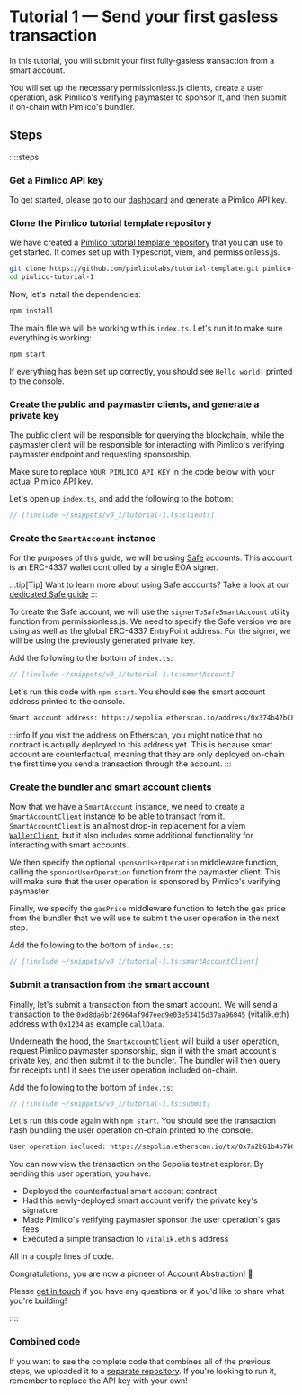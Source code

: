 
<VersionWarning version="0.1" />

# Tutorial 1 — Send your first gasless transaction

In this tutorial, you will submit your first fully-gasless transaction from a smart account.

You will set up the necessary permissionless.js clients, create a user operation, ask Pimlico's verifying paymaster to sponsor it, and then submit it on-chain with Pimlico's bundler.

## Steps

::::steps

### Get a Pimlico API key

To get started, please go to our [dashboard](https://dashboard.pimlico.io) and generate a Pimlico API key.

### Clone the Pimlico tutorial template repository

We have created a [Pimlico tutorial template repository](https://github.com/pimlicolabs/tutorial-template) that you can use to get started. It comes set up with Typescript, viem, and permissionless.js.

```bash
git clone https://github.com/pimlicolabs/tutorial-template.git pimlico-tutorial-1
cd pimlico-tutorial-1
```

Now, let's install the dependencies:

```bash
npm install
```

The main file we will be working with is `index.ts`. Let's run it to make sure everything is working:

```bash
npm start
```

If everything has been set up correctly, you should see `Hello world!` printed to the console.

### Create the public and paymaster clients, and generate a private key

The public client will be responsible for querying the blockchain, while the paymaster client will be responsible for interacting with Pimlico's verifying paymaster endpoint and requesting sponsorship.

Make sure to replace `YOUR_PIMLICO_API_KEY` in the code below with your actual Pimlico API key.

Let's open up `index.ts`, and add the following to the bottom:

```ts
// [!include ~/snippets/v0_1/tutorial-1.ts:clients]
```

### Create the `SmartAccount` instance

For the purposes of this guide, we will be using [Safe](https://safe.global) accounts. This account is an ERC-4337 wallet controlled by a single EOA signer.

:::tip[Tip]
Want to learn more about using Safe accounts? Take a look at our [dedicated Safe guide](/permissionless/core/how-to/accounts/use-safe-account)
:::

To create the Safe account, we will use the `signerToSafeSmartAccount` utility function from permissionless.js. We need to specify the Safe version we are using as well as the global ERC-4337 EntryPoint address. For the signer, we will be using the previously generated private key.

Add the following to the bottom of `index.ts`:

```ts 
// [!include ~/snippets/v0_1/tutorial-1.ts:smartAccount]
```

Let's run this code with `npm start`. You should see the smart account address printed to the console.

```txt
Smart account address: https://sepolia.etherscan.io/address/0x374b42bCFAcf85FDCaAB84774EA15ff36D42cdA7
```

:::info
If you visit the address on Etherscan, you might notice that no contract is actually deployed to this address yet. This is because smart account are counterfactual, meaning that they are only deployed on-chain the first time you send a transaction through the account.
:::

### Create the bundler and smart account clients

Now that we have a `SmartAccount` instance, we need to create a `SmartAccountClient` instance to be able to transact from it. `SmartAccountClient` is an almost drop-in replacement for a viem [`WalletClient`](https://viem.sh/docs/clients/wallet), but it also includes some additional functionality for interacting with smart accounts. 

We then specify the optional `sponsorUserOperation` middleware function, calling the `sponsorUserOperation` function from the paymaster client. This will make sure that the user operation is sponsored by Pimlico's verifying paymaster.

Finally, we specify the `gasPrice` middleware function to fetch the gas price from the bundler that we will use to submit the user operation in the next step.

Add the following to the bottom of `index.ts`:

```typescript
// [!include ~/snippets/v0_1/tutorial-1.ts:smartAccountClient]
```

### Submit a transaction from the smart account

Finally, let's submit a transaction from the smart account. We will send a transaction to the `0xd8da6bf26964af9d7eed9e03e53415d37aa96045` (vitalik.eth) address with `0x1234` as example `callData`.

Underneath the hood, the `SmartAccountClient` will build a user operation, request Pimlico paymaster sponsorship, sign it with the smart account's private key, and then submit it to the bundler. The bundler will then query for receipts until it sees the user operation included on-chain.

Add the following to the bottom of `index.ts`:

```typescript
// [!include ~/snippets/v0_1/tutorial-1.ts:submit]
```

Let's run this code again with `npm start`. You should see the transaction hash bundling the user operation on-chain printed to the console.

```txt
User operation included: https://sepolia.etherscan.io/tx/0x7a2b61b4b7b6e9e66c459e3c9c24c7a292fc6c740533ce35dbf58710960cc0e5
```

You can now view the transaction on the Sepolia testnet explorer. By sending this user operation, you have:
- Deployed the counterfactual smart account contract
- Had this newly-deployed smart account verify the private key's signature
- Made Pimlico's verifying paymaster sponsor the user operation's gas fees
- Executed a simple transaction to `vitalik.eth`'s address

All in a couple lines of code.

Congratulations, you are now a pioneer of Account Abstraction! 🎉

Please [get in touch](https://t.me/pimlicoHQ) if you have any questions or if you'd like to share what you're building!

::::

### Combined code

If you want to see the complete code that combines all of the previous steps, we uploaded it to a [separate repository](https://github.com/pimlicolabs/tutorials). If you're looking to run it, remember to replace the API key with your own!